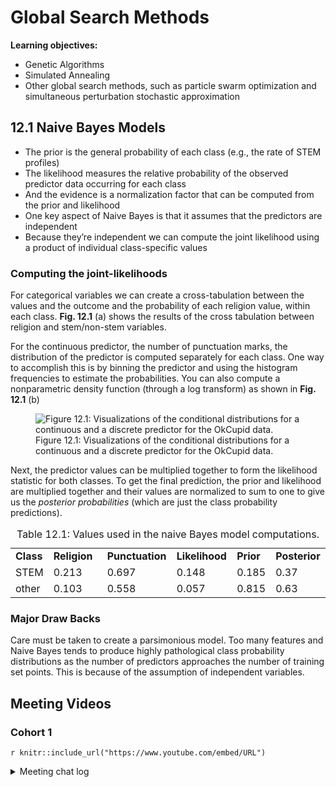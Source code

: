 # Global Search Methods

**Learning objectives:**

-   Genetic Algorithms
-   Simulated Annealing
-   Other global search methods, such as particle swarm optimization and simultaneous perturbation stochastic approximation

## 12.1 Naive Bayes Models

-   The prior is the general probability of each class (e.g., the rate of STEM profiles)
-   The likelihood measures the relative probability of the observed predictor data occurring for each class
-   And the evidence is a normalization factor that can be computed from the prior and likelihood
-   One key aspect of Naive Bayes is that it assumes that the predictors are independent
-   Because they're independent we can compute the joint likelihood using a product of individual class-specific values

### Computing the joint-likelihoods

For categorical variables we can create a cross-tabulation between the values and the outcome and the probability of each religion value, within each class. **Fig. 12.1** (a) shows the results of the cross tabulation between religion and stem/non-stem variables.

For the continuous predictor, the number of punctuation marks, the distribution of the predictor is computed separately for each class. One way to accomplish this is by binning the predictor and using the histogram frequencies to estimate the probabilities. You can also compute a nonparametric density function (through a log transform) as shown in **Fig. 12.1** (b)

![Figure 12.1: Visualizations of the conditional distributions for a continuous and a discrete predictor for the OkCupid data.](http://www.feat.engineering/figures/global-bayes-pred-1.svg)

Next, the predictor values can be multiplied together to form the likelihood statistic for both classes. To get the final prediction, the prior and likelihood are multiplied together and their values are normalized to sum to one to give us the *posterior probabilities* (which are just the class probability predictions).

|           |               |                 |                |           |               |
|-----------|---------------|-----------------|----------------|-----------|---------------|
| **Class** | **Religion**  | **Punctuation** | **Likelihood** | **Prior** | **Posterior** |
| STEM      | 0.213         | 0.697           | 0.148          | 0.185     | 0.37          |
| other     | 0.103         | 0.558           | 0.057          | 0.815     | 0.63          |

:  Table 12.1: Values used in the naive Bayes model computations.

### Major Draw Backs

Care must be taken to create a parsimonious model. Too many features and Naive Bayes tends to produce highly pathological class probability distributions as the number of predictors approaches the number of training set points. This is because of the assumption of independent variables.

## Meeting Videos

### Cohort 1

`r knitr::include_url("https://www.youtube.com/embed/URL")`

<details>

<summary>Meeting chat log</summary>

    LOG

</details>
